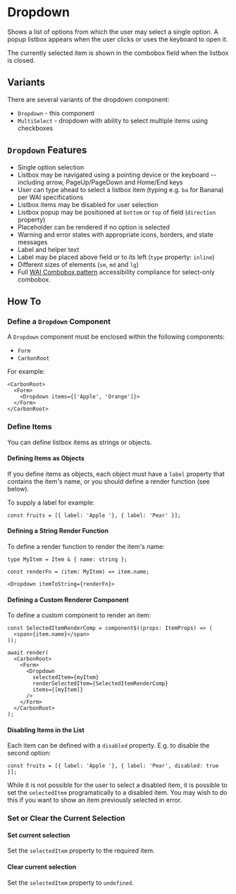 
<Meta of={DropdownStories} />

# Dropdown

Shows a list of options from which the user may select a single option.  A popup listbox appears when the user clicks or uses the keyboard to open it.

The currently selected item is shown in the combobox field when the listbox is closed.

## Variants
There are several variants of the dropdown component:
- `Dropdown` - this component
- `MultiSelect` - dropdown with ability to select multiple items using checkboxes

## `Dropdown` Features
- Single option selection 
- Listbox may be navigated using a pointing device or the keyboard -- including arrow, PageUp/PageDown and Home/End keys
- User can type ahead to select a listbox item (typing e.g. `ba` for Banana) per WAI specifications
- Listbox items may be disabled for user selection
- Listbox popup may be positioned at `bottom` or `top` of field (`direction` property)
- Placeholder can be rendered if no option is selected
- Warning and error states with appropriate icons, borders, and state messages
- Label and helper text 
- Label may be placed above field or to its left (`type`  property: `inline`)
- Different sizes of elements (`sm`, `md` and `lg`)
- Full [WAI Combobox pattern](https://www.w3.org/WAI/ARIA/apg/patterns/combobox/) accessibility compliance for select-only combobox.

## How To

### Define a `Dropdown` Component
A `Dropdown` component must be enclosed within the following components:
- `Form`
- `CarbonRoot`

For example:
```
<CarbonRoot>
  <Form>
    <Dropdown items={['Apple', 'Orange']}>
  </Form>
</CarbonRoot>
```

### Define Items
You can define listbox items as strings or objects.  

#### Defining Items as Objects
If you define items as objects, each object must have a `label` property that contains the item's name, or you should define a render function (see below).

To supply a label for example:
```
const fruits = [{ label: 'Apple '}, { label: 'Pear' }];
```

#### Defining a String Render Function
To define a render function to render the item's name:
```
type MyItem = Item & { name: string };

const renderFn = (item: MyItem) => item.name;

<Dropdown itemToString={renderFn}>
```

#### Defining a Custom Renderer Component
To define a custom component to render an item:
```
const SelectedItemRenderComp = component$((props: ItemProps) => (
  <span>{item.name}</span>
));

await render(
  <CarbonRoot>
    <Form>
      <Dropdown
        selectedItem={myItem}
        renderSelectedItem={SelectedItemRenderComp}
        items={[myItem]}
      />
    </Form>
  </CarbonRoot>
);
```

#### Disabling Items in the List
Each item can be defined with a `disabled` property.  E.g. to disable the second option:
```
const fruits = [{ label: 'Apple '}, { label: 'Pear', disabled: true }];
```
While it is not possible for the user to select a disabled item, it is possible to set the `selectedItem` programatically to a disabled item.
You may wish to do this if you want to show an item previously selected in error.

### Set or Clear the Current Selection

#### Set current selection
Set the `selectedItem` property to the required item.

#### Clear current selection
Set the `selectedItem` property to `undefined`.

<Canvas of={DropdownStories.Default} />